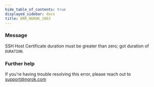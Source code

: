 ```yaml
---
hide_table_of_contents: true
displayed_sidebar: docs
title: ERR_NGROK_1963
---
```


### Message

SSH Host Certificate duration must be greater than zero; got duration of `DURATION`.

### Further help

If you're having trouble resolving this error, please reach out to [support@ngrok.com](mailto:support@ngrok.com?subject=Help%20with%20ERR_NGROK_1963)
